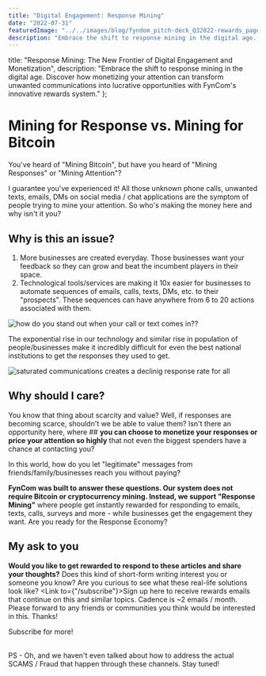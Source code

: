 ```yaml
---
title: "Digital Engagement: Response Mining"
date: "2022-07-31"
featuredImage: "../../images/blog/fyndom_pitch-deck_Q32022-rewards_page.png"
description: "Embrace the shift to response mining in the digital age. Discover how monetizing your attention can transform unwanted communications into lucrative opportunities with FynCom's innovative rewards system."
---
```



  title: "Response Mining: The New Frontier of Digital Engagement and Monetization",
  description: "Embrace the shift to response mining in the digital age. Discover how monetizing your attention can transform unwanted communications into lucrative opportunities with FynCom's innovative rewards system."
};

<Wrapper seo={meta}>

  # Mining for Response vs. Mining for Bitcoin

  You've heard of "Mining Bitcoin", but have you heard of "Mining Responses" or "Mining Attention"?

  I guarantee you've experienced it! All those unknown phone calls, unwanted texts, emails, DMs on social media / chat applications are the symptom of people trying to mine your attention. So who's making the money here and why isn't it you?

  ## **Why is this an issue?**

  1. More businesses are created everyday. Those businesses want your feedback so they can grow and beat the incumbent players in their space.
  2. Technological tools/services are making it 10x easier for businesses to automate sequences of emails, calls, texts, DMs, etc. to their "prospects". These sequences can have anywhere from 6 to 20 actions associated with them.

  <img src={attentionFragmented} alt="how do you stand out when your call or text comes in??" />

  The exponential rise in our technology and similar rise in population of people/businesses make it incredibly difficult for even the best national institutions to get the responses they used to get.

  <img src={decliningResponses} alt="saturated communications creates a declinig response rate for all" />

  ## **Why should I care?**

  You know that thing about scarcity and value? Well, if responses are becoming scarce, shouldn't we be able to value them? Isn't there an opportunity here, where ## **you can choose to monetize your responses or price your attention so highly** that not even the biggest spenders have a chance at contacting you?

  In this world, how do you let "legitimate" messages from friends/family/businesses reach you without paying?

  **FynCom was built to answer these questions. Our system does not require Bitcoin or cryptocurrency mining. Instead, we support "Response Mining"** where people get instantly rewarded for responding to emails, texts, calls, surveys and more - while businesses get the engagement they want. Are you ready for the Response Economy?

  ## **My ask to you**

  **Would you like to get rewarded to respond to these articles and share your thoughts?** Does this kind of short-form writing interest you or someone you know? Are you curious to see what these real-life solutions look like? <Link to={"/subscribe"}>Sign up here to receive rewards emails</Link> that continue on this and similar topics. Cadence is ~2 emails / month. Please forward to any friends or communities you think would be interested in this. Thanks!

  <div className="button-container">
    <Link className="learn-more-btn cash centered" to="/subscribe">Subscribe for more!</Link>
  </div> <br/>

  PS - Oh, and we haven't even talked about how to address the actual SCAMS / Fraud that happen through these channels. Stay tuned!

</Wrapper>
